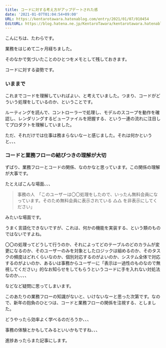 ```yaml
---
title: コードに対する考え方がアップデートされた感
date: '2021-01-07T01:04:54+09:00'
URL: https://kentarotawara.hatenablog.com/entry/2021/01/07/010454
EditURL: https://blog.hatena.ne.jp/KentaroTawara/kentarotawara.hatenablog.com/atom/entry/26006613675095962
---
```


こんにちは、たわらです。

業務をはじめて二ヶ月経ちました。

そのなかで気づいたことのひとつをメモとして残しておきます。

コードに対する姿勢です。

### いままで

これまでコードを理解していればよい、と考えていました。つまり、コードがどういう処理をしているのか、ということです。

ルーティングを読んで、コントローラーで処理し、モデルのスコープを動作を確認し、レンダリングするビューファイルを把握する、という一連の流れに注目してプロダクトを理解していました。

ただ、それだけでは仕事は務まらないなーと感じました。それは何かというと、、、

### コードと業務フローの結びつきの理解が大切

ずばり、業務フローとコードの関係、なのかなと思っています。この関係の理解が大事です。

たとえばこんな場面、、、

> 事務の人　「このユーザーは〇〇処理をしたので、いったん無料会員になっています。そのため無料会員に表示されている △△ を非表示にしてください」

みたいな場面です。

うまく言語化できないですが、これは、何かの機能を実装する、という類のものではないですよね。

〇〇の処理ってどうして行うのか、それによってどのテーブルのどのカラムが変更になるのか、そのユーザーのみを対象としたロジックは組めるのか、そのタスクの頻度はどれくらいなのか、個別対応するのがよいのか、システム全体で対応するのがよいのか、あるいは事務からユーザーに「表示は一過性のものなので無視してください」的なお知らせをしてもらうというコードに手を入れない対処法なのか、、、、

などなど疑問に思ってしまいます。

このあたりの業務フローの知識がないと、いけないなーと思った次第です。なので、新年の抱負のひとつは、コードと業務フローの関係を注視する、としました。

どうやったら効率よく学べるのだろうか、、、

事務の体験とかもしてみるといいかもですね、、、

進捗あったらまた記事にします。
